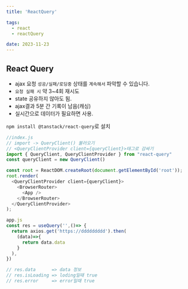 ```yaml
---
title: 'ReactQuery'

tags:
  - react
  - reactQuery

date: 2023-11-23
---
```


## React Query

- ajax 요청 `성공/실패/로딩중` 상태를 `계속해서` 파악할 수 있습니다. 
- `요청 실패 시` 약 3~4회 재시도
- state 공유하지 않아도 됨.
- ajax결과 5분 간 기록이 남음(캐싱)
- 실시간으로 데이터가 필요하면 사용.

`npm install @tanstack/react-query`로 설치

```javascript
//index.js
// import -> QueryClient() 불러오기
// <QueryClientProvider client={queryClient}>태그로 감싸기
import { QueryClient, QueryClientProvider } from "react-query"
const queryClient = new QueryClient()

const root = ReactDOM.createRoot(document.getElementById('root'));
root.render(
  <QueryClientProvider client={queryClient}>
    <BrowserRouter>
      <App />
    </BrowserRouter>
  </QueryClientProvider>
);
```

```javascript
app.js
const res = useQuery('',()=> {
  return axios.get('https://ddddddddd').then(
    (data)=>{
      return data.data
    }
  ),
})

// res.data      => data 정보
// res.isLoading => loding일때 true
// res.error     => error일때 true
```